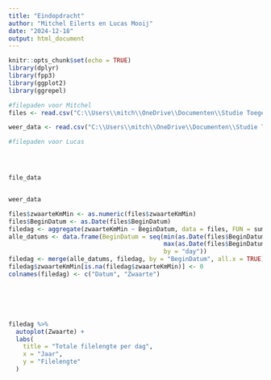 ```yaml
---
title: "Eindopdracht"
author: "Mitchel Eilerts en Lucas Mooij"
date: "2024-12-18"
output: html_document
---
```


```r
knitr::opts_chunk$set(echo = TRUE)
library(dplyr)
library(fpp3)
library(ggplot2)
library(ggrepel)

```






```r
#filepaden voor Mitchel
files <- read.csv("C:\\Users\\mitch\\OneDrive\\Documenten\\Studie Toegepaste wiskunde\\Tijdreeksen\\datasets\\datasets\\filedata.csv", sep = ";")

weer_data <- read.csv("C:\\Users\\mitch\\OneDrive\\Documenten\\Studie Toegepaste wiskunde\\Tijdreeksen\\datasets\\datasets\\weer.csv", sep = ";")

```





```r
#filepaden voor Lucas





```


```r
file_data



```


```r
weer_data


```


```r
files$zwaarteKmMin <- as.numeric(files$zwaarteKmMin)
files$BeginDatum <- as.Date(files$BeginDatum)
filedag <- aggregate(zwaarteKmMin ~ BeginDatum, data = files, FUN = sum)
alle_datums <- data.frame(BeginDatum = seq(min(as.Date(files$BeginDatum)), 
                                           max(as.Date(files$BeginDatum)), 
                                           by = "day"))
filedag <- merge(alle_datums, filedag, by = "BeginDatum", all.x = TRUE)
filedag$zwaarteKmMin[is.na(filedag$zwaarteKmMin)] <- 0
colnames(filedag) <- c("Datum", "Zwaarte")







```


```r
filedag %>%
  autoplot(Zwaarte) +
  labs(
    title = "Totale filelengte per dag",
    x = "Jaar",
    y = "Filelengte"
  )

```


```r




```


```r




```


```r




```


```r




```


```r




```


```r




```


```r




```


```r




```


```r




```


```r




```


```r




```


```r




```


```r




```


```r




```


```r




```


```r




```


```r




```


```r




```


```r




```


```r




```


```r




```


```r




```


```r




```


```r




```


```r




```


```r




```


```r




```



